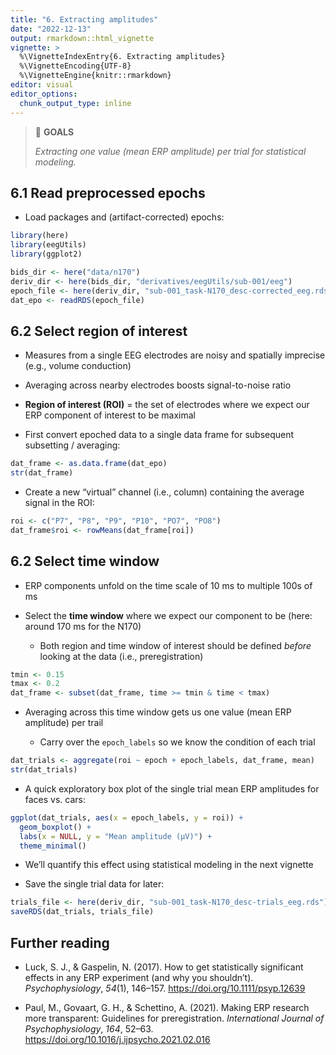 ```yaml
---
title: "6. Extracting amplitudes"
date: "2022-12-13"
output: rmarkdown::html_vignette
vignette: >
  %\VignetteIndexEntry{6. Extracting amplitudes}
  %\VignetteEncoding{UTF-8}
  %\VignetteEngine{knitr::rmarkdown}
editor: visual
editor_options:
  chunk_output_type: inline
---
```


> 🎯 **GOALS**
>
> *Extracting one value (mean ERP amplitude) per trial for statistical modeling.*

## 6.1 Read preprocessed epochs

-   Load packages and (artifact-corrected) epochs:

```r
library(here)
library(eegUtils)
library(ggplot2)
```

```r
bids_dir <- here("data/n170")
deriv_dir <- here(bids_dir, "derivatives/eegUtils/sub-001/eeg")
epoch_file <- here(deriv_dir, "sub-001_task-N170_desc-corrected_eeg.rds")
dat_epo <- readRDS(epoch_file)
```

## 6.2 Select region of interest

-   Measures from a single EEG electrodes are noisy and spatially imprecise (e.g., volume conduction)

-   Averaging across nearby electrodes boosts signal-to-noise ratio

-   **Region of interest (ROI)** = the set of electrodes where we expect our ERP component of interest to be maximal

-   First convert epoched data to a single data frame for subsequent subsetting / averaging:

```r
dat_frame <- as.data.frame(dat_epo)
str(dat_frame)
```

-   Create a new "virtual" channel (i.e., column) containing the average signal in the ROI:

```r
roi <- c("P7", "P8", "P9", "P10", "PO7", "PO8")
dat_frame$roi <- rowMeans(dat_frame[roi])
```

## 6.2 Select time window

-   ERP components unfold on the time scale of 10 ms to multiple 100s of ms

-   Select the **time window** where we expect our component to be (here: around 170 ms for the N170)

    -   Both region and time window of interest should be defined *before* looking at the data (i.e., preregistration)

```r
tmin <- 0.15
tmax <- 0.2
dat_frame <- subset(dat_frame, time >= tmin & time < tmax)
```

-   Averaging across this time window gets us one value (mean ERP amplitude) per trail

    -   Carry over the `epoch_labels` so we know the condition of each trial

```r
dat_trials <- aggregate(roi ~ epoch + epoch_labels, dat_frame, mean)
str(dat_trials)
```

-   A quick exploratory box plot of the single trial mean ERP amplitudes for faces vs. cars:

```r
ggplot(dat_trials, aes(x = epoch_labels, y = roi)) +
  geom_boxplot() +
  labs(x = NULL, y = "Mean amplitude (µV)") +
  theme_minimal()
```

-   We'll quantify this effect using statistical modeling in the next vignette

-   Save the single trial data for later:

```r
trials_file <- here(deriv_dir, "sub-001_task-N170_desc-trials_eeg.rds")
saveRDS(dat_trials, trials_file)
```

## Further reading

-   Luck, S. J., & Gaspelin, N. (2017). How to get statistically significant effects in any ERP experiment (and why you shouldn't). *Psychophysiology*, *54*(1), 146--157. <https://doi.org/10.1111/psyp.12639>

-   Paul, M., Govaart, G. H., & Schettino, A. (2021). Making ERP research more transparent: Guidelines for preregistration. *International Journal of Psychophysiology*, *164*, 52--63. <https://doi.org/10.1016/j.ijpsycho.2021.02.016>
